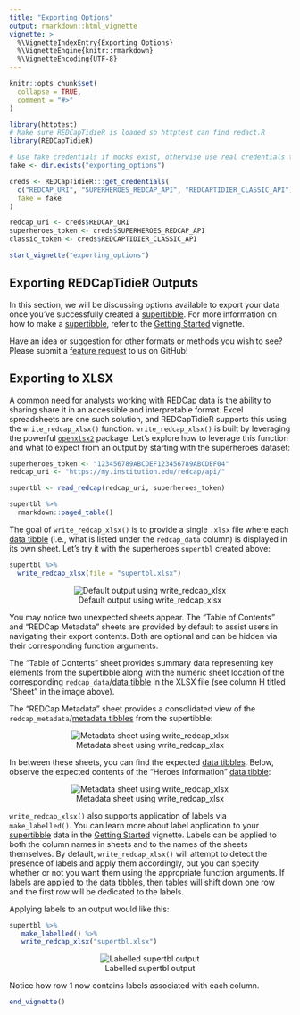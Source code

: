 ```yaml
---
title: "Exporting Options"
output: rmarkdown::html_vignette
vignette: >
  %\VignetteIndexEntry{Exporting Options}
  %\VignetteEngine{knitr::rmarkdown}
  %\VignetteEncoding{UTF-8}
---
```


```r
knitr::opts_chunk$set(
  collapse = TRUE,
  comment = "#>"
)
```

```r
library(httptest)
# Make sure REDCapTidieR is loaded so httptest can find redact.R
library(REDCapTidieR)

# Use fake credentials if mocks exist, otherwise use real credentials to create mocks
fake <- dir.exists("exporting_options")

creds <- REDCapTidieR:::get_credentials(
  c("REDCAP_URI", "SUPERHEROES_REDCAP_API", "REDCAPTIDIER_CLASSIC_API"),
  fake = fake
)

redcap_uri <- creds$REDCAP_URI
superheroes_token <- creds$SUPERHEROES_REDCAP_API
classic_token <- creds$REDCAPTIDIER_CLASSIC_API

start_vignette("exporting_options")
```

## Exporting REDCapTidieR Outputs

In this section, we will be discussing options available to export your data once you've successfully created a [supertibble](glossary.html#supertibble). For more information on how to make a [supertibble](glossary.html#supertibble), refer to the [Getting Started](REDCapTidieR.html) vignette.

Have an idea or suggestion for other formats or methods you wish to see? Please submit a [feature request](https://github.com/CHOP-CGTInformatics/REDCapTidieR/issues/new/choose) to us on GitHub!

## Exporting to XLSX

A common need for analysts working with REDCap data is the ability to sharing share it in an accessible and interpretable format. Excel spreadsheets are one such solution, and REDCapTidieR supports this using the `write_redcap_xlsx()` function. `write_redcap_xlsx()` is built by leveraging the powerful [`openxlsx2`](https://janmarvin.github.io/openxlsx2/) package. Let's explore how to leverage this function and what to expect from an output by starting with the superheroes dataset:

``` r
superheroes_token <- "123456789ABCDEF123456789ABCDEF04"
redcap_uri <- "https://my.institution.edu/redcap/api/"
```

```r
supertbl <- read_redcap(redcap_uri, superheroes_token)

supertbl %>%
  rmarkdown::paged_table()
```

The goal of `write_redcap_xlsx()` is to provide a single `.xlsx` file where each [data tibble](glossary.html#data-tibble) (i.e., what is listed under the `redcap_data` column) is displayed in its own sheet. Let's try it with the superheroes `supertbl` created above:

```r
supertbl %>%
  write_redcap_xlsx(file = "supertbl.xlsx")
```

<center>

![Default output using write_redcap_xlsx](images/write_xlsx_default.png)

</center>

You may notice two unexpected sheets appear. The "Table of Contents" and "REDCap Metadata" sheets are provided by default to assist users in navigating their export contents. Both are optional and can be hidden via their corresponding function arguments. 

The "Table of Contents" sheet provides summary data representing key elements from the supertibble along with the numeric sheet location of the corresponding `redcap_data`/[data tibble](glossary.html#data-tibble) in the XLSX file (see column H titled "Sheet" in the image above).

The "REDCap Metadata" sheet provides a consolidated view of the `redcap_metadata`/[metadata tibbles](glossary.html#metadata-tibble) from the supertibble:

<center>

![Metadata sheet using write_redcap_xlsx](images/write_xlsx_metadata.png)

</center>

In between these sheets, you can find the expected [data tibbles](glossary.html#data-tibble). Below, observe the expected contents of the "Heroes Information" [data tibble](glossary.html#data-tibble):

<center>

![Metadata sheet using write_redcap_xlsx](images/write_xlsx_heroes_information.png)

</center>

`write_redcap_xlsx()` also supports application of labels via `make_labelled()`. You can learn more about label application to your [supertibble](glossary.html#supertibble) data in the [Getting Started](REDCapTidieR.html#adding-variable-labels-with-the-labelled-package) vignette. Labels can be applied to both the column names in sheets and to the names of the sheets themselves. By default, `write_redcap_xlsx()` will attempt to detect the presence of labels and apply them accordingly, but you can specify whether or not you want them using the appropriate function arguments. If labels are applied to the [data tibbles](glossary.html#data-tibble), then tables will shift down one row and the first row will be dedicated to the labels.

Applying labels to an output would like this:

```r
supertbl %>%
   make_labelled() %>%
   write_redcap_xlsx("supertbl.xlsx")
```

<center>

![Labelled supertbl output](images/write_xlsx_supertbl_labelled.png)

</center>

Notice how row 1 now contains labels associated with each column.

```r
end_vignette()
```
